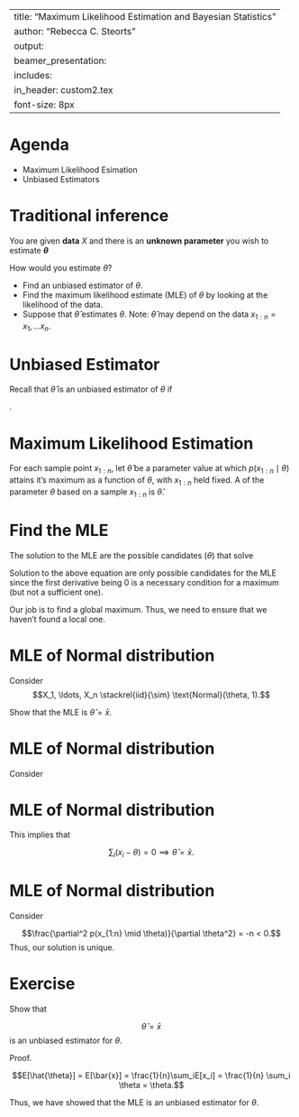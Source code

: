 
---
title: "Maximum Likelihood Estimation and Bayesian Statistics"
author: "Rebecca C. Steorts"
output: 
     beamer_presentation:
      includes: 
          in_header: custom2.tex
font-size: 8px
---



Agenda
===
- Maximum Likelihood Esimation
- Unbiased Estimators


Traditional inference
===
You are given **data** $X$ and there is an **unknown parameter** you wish to estimate **$\theta$**

How would you estimate $\theta$?

- Find an unbiased estimator of $\theta$. 
- Find the maximum likelihood estimate (MLE) of $\theta$ by looking at the likelihood of the data. 
- Suppose that $\hat{\theta}$ estimates $\theta.$ Note: $\hat{\theta}$ may depend on the data $x_{1:n} = x_1, \ldots x_n.$

Unbiased Estimator
===
Recall that $\hat{\theta}$ is an unbiased estimator of $\theta$ if 

\begin{equation}
E[\hat{\theta}] = \theta.
\end{equation}.

Maximum  Likelihood Estimation
===

For each sample point $x_{1:n},$ let $\hat{\theta}$ be a parameter value at which $p(x_{1:n} \mid \theta)$ attains it's maximum as a function of $\theta,$ with $x_{1:n}$ held fixed. A \emph{maximum likelihood esimator (MLE)} of the parameter $\theta$ based on a sample $x_{1:n}$ is $\hat{\theta}.$

Find the MLE
===

The solution to the MLE are the possible candidates ($\theta$) that solve 

\begin{equation}
\frac{\partial p(x_{1:n} \mid \theta)}{\partial \theta} = 0.
\end{equation}

Solution to the above equation are only possible candidates for the MLE since the first derivative being 0 is a necessary condition for a maximum (but not a sufficient one). 

Our job is to find a global maximum. Thus, we need to ensure that we haven't found a local one.  

MLE of Normal distribution
===

Consider $$X_1, \ldots, X_n \stackrel{iid}{\sim} \text{Normal}(\theta, 1).$$

Show that the MLE is $\hat{\theta} =\bar{x}.$

MLE of Normal distribution
===

\begin{equation}
p(x_{1:n} \mid \theta) = (2 \pi)^{-n/2} \times \exp \{\frac{-1}{2} \sum_i (x_i - \theta )^2  \}
\end{equation}

Consider 

\begin{equation}
\log p(x_{1:n}) = -n/2 \log (2\pi) - \frac{1}{2} \sum_i (x_i - \theta )^2 
\end{equation}

MLE of Normal distribution
===

\begin{equation}
\frac{\partial p(x_{1:n} \mid \theta)}{\partial \theta} = \sum_i(x_i - \theta)
\end{equation}

This implies that 

$$\sum_i(x_i - \theta) = 0 \implies \hat{\theta} = \bar{x}.$$

MLE of Normal distribution
===

Consider 

$$\frac{\partial^2 p(x_{1:n} \mid \theta)}{\partial \theta^2} = -n < 0.$$
Thus, our solution is unique. 

Exercise
===

Show that 

$$\hat{\theta} = \bar{x}$$ is an unbiased estimator for $\theta.$

Proof. 

$$E[\hat{\theta}] = E[\bar{x}] = \frac{1}{n}\sum_iE[x_i] = \frac{1}{n} \sum_i \theta = \theta.$$

Thus, we have showed that the MLE is an unbiased estimator for $\theta.$

